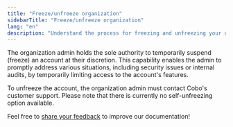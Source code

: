```yaml
---
title: "Freeze/unfreeze organization"
sidebarTitle: "Freeze/unfreeze organization"
lang: "en"
description: "Understand the process for freezing and unfreezing your organization’s account in Cobo Portal, ensuring security and control."
---
```


The organization admin holds the sole authority to temporarily suspend (freeze) an account at their discretion. This capability enables the admin to promptly address various situations, including security issues or internal audits, by temporarily limiting access to the account's features.

To unfreeze the account, the organization admin must contact Cobo's customer support. Please note that there is currently no self-unfreezing option available.

<Tip>Feel free to [share your feedback](https://forms.zohopublic.com/cobo/form/DocumentFeedbackForm/formperma/QvLOhxJv1_JMsJ-1dleZ8Itb_7rzN-LtgvsDdxosoVI?referrername=manuals) to improve our documentation!</Tip>
